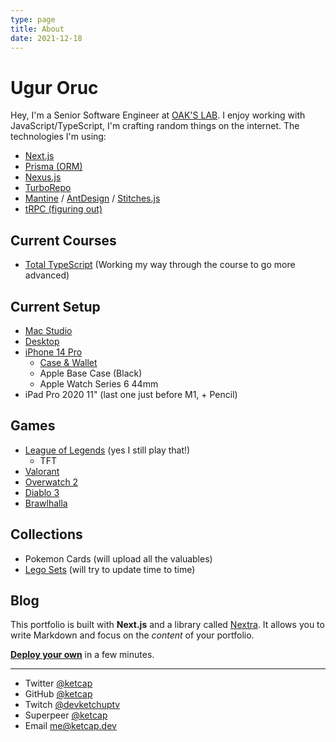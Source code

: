 ```yaml
---
type: page
title: About
date: 2021-12-18
---
```


# Ugur Oruc

Hey, I'm a Senior Software Engineer at [OAK'S LAB](www.oakslab.com). I enjoy working with JavaScript/TypeScript, I'm crafting random things on the internet.
The technologies I'm using:

- [Next.js](https://nextjs.org/)
- [Prisma (ORM)](https://www.prisma.io/)
- [Nexus.js](https://nexusjs.org/)
- [TurboRepo](https://turbo.build/)
- [Mantine](https://mantine.dev) / [AntDesign](https://ant.design/) / [Stitches.js](https://stitches.dev/)
- [tRPC (figuring out)](https://trpc.io/)

## Current Courses

- [Total TypeScript](https://www.totaltypescript.com/) (Working my way through the course to go more advanced)

## Current Setup

- [Mac Studio](https://www.apple.com/mac-studio/)
- [Desktop](https://mysetup.co/setups/view/255506092)
- [iPhone 14 Pro](https://www.apple.com/iphone-14-pro/)
  - [Case & Wallet](https://www.moft.us/products/iphone-charging-stand?variant=39942474727511)
  - Apple Base Case (Black)
  - Apple Watch Series 6 44mm
- iPad Pro 2020 11" (last one just before M1, + Pencil)

## Games

- [League of Legends](https://www.leagueoflegends.com/en-us/) (yes I still play that!)
  - TFT
- [Valorant](https://playvalorant.com/en-us/)
- [Overwatch 2](https://playoverwatch.com/en-us/)
- [Diablo 3](https://www.diablo3.com/en-us/)
- [Brawlhalla](https://www.brawlhalla.com/)

## Collections

- Pokemon Cards (will upload all the valuables)
- [Lego Sets](https://photos.app.goo.gl/bstkzVz5PQ9ue6LUA) (will try to update time to time)

## Blog

This portfolio is built with **Next.js** and a library called [Nextra](https://nextra.vercel.app/). It allows you to write Markdown and focus on the _content_ of your portfolio.

[**Deploy your own**](https://vercel.com/new/git/external?repository-url=https://github.com/vercel-solutions/nextjs-portfolio-starter&project-name=portfolio&repository-name=portfolio) in a few minutes.

---

- Twitter [@ketcap](https://twitter.com/uur_oruc)
- GitHub [@ketcap](https://github.com/ketcap)
- Twitch [@devketchuptv](https://twitch.tv/devketchuptv)
- Superpeer [@ketcap](https://superpeer.com/ketcap)
- Email [me@ketcap.dev](mailto:me@ketcap.dev)
